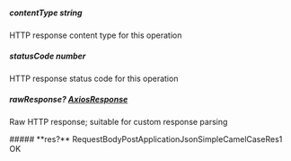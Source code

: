 
##### **contentType** string
HTTP response content type for this operation

##### **statusCode** number
HTTP response status code for this operation

##### **rawResponse?** [AxiosResponse](https://axios-http.com/docs/res_schema)
Raw HTTP response; suitable for custom response parsing

<Collapsible>
    ##### **res?** RequestBodyPostApplicationJsonSimpleCamelCaseRes1
    OK
    <Collapsible.Break/>
    <RequestBodyPostApplicationJsonSimpleCamelCaseRes1/>
</Collapsible>

